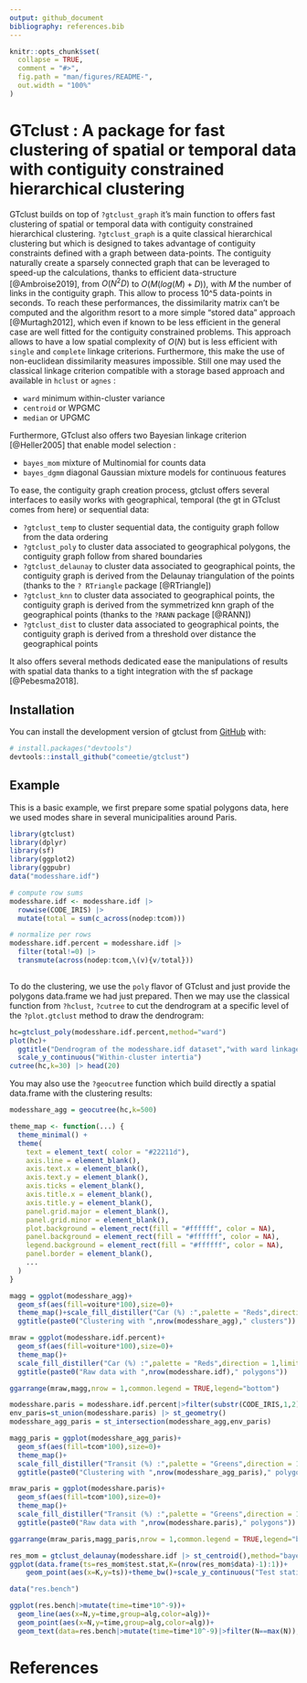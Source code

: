 ```yaml
---
output: github_document
bibliography: references.bib
---
```


<!-- README.md is generated from README.Rmd. Please edit that file -->

```r
knitr::opts_chunk$set(
  collapse = TRUE,
  comment = "#>",
  fig.path = "man/figures/README-",
  out.width = "100%"
)
```

# GTclust : A package for fast clustering of spatial or temporal data with contiguity constrained hierarchical clustering

<!-- badges: start -->
<!-- badges: end -->

GTclust builds on top of `?gtclust_graph` it's main function to offers fast clustering of spatial or temporal data with contiguity constrained hierarchical clustering. `?gtclust_graph` is a quite classical hierarchical clustering but which is designed to takes advantage of contiguity constraints defined with a graph between data-points. The contiguity naturally create a sparsely connected graph that can be leveraged to speed-up the calculations, thanks to efficient data-structure [@Ambroise2019], from $O(N^2D)$ to $O(M(log(M)+D))$, with $M$ the number of links in the contiguity graph. This allow to process 10^5 data-points in seconds. To reach these performances, the dissimilarity matrix can't be computed and the algorithm resort to a more simple "stored data" approach [@Murtagh2012], which even if known to be less efficient in the general case are well fitted for the contiguity constrained problems. This approach allows to have a low spatial complexity of $O(N)$ but is less efficient with `single` and `complete` linkage criterions. Furthermore, this make the use of non-euclidean dissimilarity measures impossible. Still one may used the classical linkage criterion compatible with a storage based approach and available in `hclust` or `agnes` : 

- `ward` minimum within-cluster variance 
- `centroid` or WPGMC
- `median` or UPGMC

Furthermore, GTclust also offers two Bayesian linkage criterion [@Heller2005] that enable model selection :  

- `bayes_mom` mixture of Multinomial for counts data
- `bayes_dgmm` diagonal Gaussian mixture models for continuous features

To ease, the contiguity graph creation process, gtclust offers several interfaces to easily works with geographical, temporal (the gt in GTclust comes from here) or sequential data:

- `?gtclust_temp` to cluster sequential data, the contiguity graph follow from the data ordering 
- `?gtclust_poly` to cluster data associated to geographical polygons, the contiguity graph follow from shared boundaries
- `?gtclust_delaunay` to cluster data associated to geographical points, the contiguity graph is derived from the Delaunay triangulation of the points (thanks to the `? RTriangle` package [@RTriangle])
- `?gtclust_knn` to cluster data associated to geographical points, the contiguity graph is derived from the symmetrized knn graph of the geographical points (thanks to the `?RANN` package [@RANN])
- `?gtclust_dist` to cluster data associated to geographical points, the contiguity graph is derived from a threshold over distance the geographical points 

It also offers several methods dedicated ease the manipulations of results with spatial data thanks to a tight integration with the sf package [@Pebesma2018].



## Installation

You can install the development version of gtclust from [GitHub](https://github.com/) with:

``` r
# install.packages("devtools")
devtools::install_github("comeetie/gtclust")
```

## Example

This is a basic example, we first prepare some spatial polygons data, here we used modes share in several municipalities around Paris.

```r
library(gtclust)
library(dplyr)
library(sf)
library(ggplot2)
library(ggpubr)
data("modesshare.idf")

# compute row sums
modesshare.idf <- modesshare.idf |> 
  rowwise(CODE_IRIS) |> 
  mutate(total = sum(c_across(nodep:tcom)))

# normalize per rows
modesshare.idf.percent = modesshare.idf |> 
  filter(total!=0) |>
  transmute(across(nodep:tcom,\(v){v/total})) 
  
```


To do the clustering, we use the `poly` flavor of GTclust and just provide the polygons data.frame we had just prepared. Then we may use the classical function from `?hclust`, `?cutree` to cut the dendrogram at a specific level of the `?plot.gtclust` method to draw the dendrogram:

```r
hc=gtclust_poly(modesshare.idf.percent,method="ward")
plot(hc)+
  ggtitle("Dendrogram of the modesshare.idf dataset","with ward linkage")+
  scale_y_continuous("Within-cluster intertia")
cutree(hc,k=30) |> head(20)
```


You may also use the `?geocutree` function which build directly a spatial data.frame with the clustering results: 
```r
modesshare_agg = geocutree(hc,k=500)
```

```r
theme_map <- function(...) {
  theme_minimal() +
  theme(
    text = element_text( color = "#22211d"),
    axis.line = element_blank(),
    axis.text.x = element_blank(),
    axis.text.y = element_blank(),
    axis.ticks = element_blank(),
    axis.title.x = element_blank(),
    axis.title.y = element_blank(),
    panel.grid.major = element_blank(),
    panel.grid.minor = element_blank(),
    plot.background = element_rect(fill = "#ffffff", color = NA), 
    panel.background = element_rect(fill = "#ffffff", color = NA), 
    legend.background = element_rect(fill = "#ffffff", color = NA),
    panel.border = element_blank(),
    ...
  )
}
```

```r

magg = ggplot(modesshare_agg)+
  geom_sf(aes(fill=voiture*100),size=0)+
  theme_map()+scale_fill_distiller("Car (%) :",palette = "Reds",direction = 1,limits=c(0,100))+
  ggtitle(paste0("Clustering with ",nrow(modesshare_agg)," clusters"))

mraw = ggplot(modesshare.idf.percent)+
  geom_sf(aes(fill=voiture*100),size=0)+
  theme_map()+
  scale_fill_distiller("Car (%) :",palette = "Reds",direction = 1,limits=c(0,100))+
  ggtitle(paste0("Raw data with ",nrow(modesshare.idf)," polygons"))

ggarrange(mraw,magg,nrow = 1,common.legend = TRUE,legend="bottom")
```



```r
modesshare.paris = modesshare.idf.percent|>filter(substr(CODE_IRIS,1,2)==75)
env_paris=st_union(modesshare.paris) |> st_geometry()
modesshare_agg_paris = st_intersection(modesshare_agg,env_paris)

magg_paris = ggplot(modesshare_agg_paris)+
  geom_sf(aes(fill=tcom*100),size=0)+
  theme_map()+
  scale_fill_distiller("Transit (%) :",palette = "Greens",direction = 1,limits=c(0,100))+
  ggtitle(paste0("Clustering with ",nrow(modesshare_agg_paris)," polygons"))

mraw_paris = ggplot(modesshare.paris)+
  geom_sf(aes(fill=tcom*100),size=0)+
  theme_map()+
  scale_fill_distiller("Transit (%) :",palette = "Greens",direction = 1,limits=c(0,100))+
  ggtitle(paste0("Raw data with ",nrow(modesshare.paris)," polygons"))

ggarrange(mraw_paris,magg_paris,nrow = 1,common.legend = TRUE,legend="bottom")

```


```r
res_mom = gtclust_delaunay(modesshare.idf |> st_centroid(),method="bayes_mom")
ggplot(data.frame(ts=res_mom$test.stat,K=(nrow(res_mom$data)-1):1))+
    geom_point(aes(x=K,y=ts))+theme_bw()+scale_y_continuous("Test statistic")+ggtitle("Bayesian test score","with respect to the number of cluster")
```

```r
data("res.bench")

ggplot(res.bench|>mutate(time=time*10^-9))+
  geom_line(aes(x=N,y=time,group=alg,color=alg))+
  geom_point(aes(x=N,y=time,group=alg,color=alg))+
  geom_text(data=res.bench|>mutate(time=time*10^-9)|>filter(N==max(N)),aes(x=N,y=time,label=alg,color=alg),nudge_x = 500,hjust = "left",vjust="midlle")+theme_bw()+scale_x_continuous(expand = c(0.2,1.5))+scale_color_discrete(guide ="none")+scale_y_continuous("Time (s)")+ggtitle("Running times","of graph building and gtclust variants.")

```

# References
